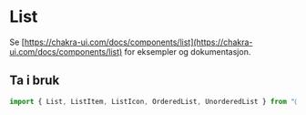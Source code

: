 
<Meta title="Komponenter/Data Display/List" />

# List

Se [https://chakra-ui.com/docs/components/list](https://chakra-ui.com/docs/components/list) for eksempler og dokumentasjon.

## Ta i bruk

```jsx
import { List, ListItem, ListIcon, OrderedList, UnorderedList } from "@kvib/react";
```
